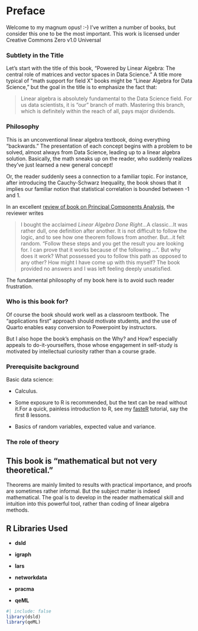 

# Preface {.unnumbered}

Welcome to my magnum opus! :-) I've written a number of books, but
consider this one to be the most important.  [This work is licensed
under Creative Commons Zero v1.0 Universal]{.column-margin}

### Subtlety in the Title

Let's start with the title of this book, "Powered by Linear Algebra: The
central role of matrices and vector spaces in Data Science." A title
more typical of "math support for field X" books might be "Linear
Algebra for Data Science," but the goal in the title is to emphasize the
fact that:

> Linear algebra is absolutely fundamental to the Data Science field. For
> us data scientists, it is "our" branch of math. Mastering this branch,
> which is definitely within the reach of all, pays major dividends.

### Philosophy

This is an unconventional linear algebra textbook, doing everything
"backwards." The presentation of each concept begins with a problem to
be solved, almost always from Data Science, leading up to a linear
algebra solution.  Basically, the math sneaks up on the reader, who
suddenly realizes they've just learned a new general concept!

Or, the reader suddenly sees a connection to a familiar topic. For
instance, after introducing the Cauchy-Schwarz Inequality, the book
shows that it implies our familiar notion that statistical correlation
is bounded between -1 and 1.

In an excellent [review of book on Principal Components
Analysis](https://loreley.one/2024-09-pca/), the reviewer writes


> I bought the acclaimed *Linear Algebra Done Right*...A classic...It was
> rather dull, one definition after another. It is not difficult to follow
> the logic, and to see how one theorem follows from another. But...it
> felt random.  “Follow these steps and you get the result you are looking
> for. I can prove that it works because of the following …”. But why does
> it work?  What possessed you to follow this path as opposed to any
> other? How might I have come up with this myself? The book provided no
> answers and I was left feeling deeply unsatisfied.


The fundamental philosophy of my book here is to avoid such reader
frustration.

### Who is this book for?

Of course the book should work well as a classroom textbook. The
"applications first" approach should motivate students, and the use of
Quarto enables easy conversion to Powerpoint by instructors.

But I also hope the book's emphasis on the Why? and How?  especially
appeals to do-it-yourselfers, those whose engagement in self-study is
motivated by intellectual curiosity rather than a course grade.

### Prerequisite background

Basic data science:

* Calculus.  

* Some exposure to R is recommended, but the text can be read
without it.[For a quick, painless introduction to R, see my
[fasteR](https://github.com/matloff/fasteR) tutorial, say the first 8
lessons.]{.column-margin}

* Basics of random variables, expected value and variance.

### The role of theory

::: {.callout-important}

## This book is "mathematical but not very theoretical."

Theorems are mainly limited to results with practical importance, and
proofs are sometimes rather informal. But the subject matter is indeed
mathematical. The goal is to develop in the reader mathematical skill
and intuition into this powerful tool, rather than coding of linear algebra
methods.

:::

## R Libraries Used

* **dsld**

* **igraph**

* **lars**

* **networkdata**

* **pracma**

* **qeML**

```r
#| include: false
library(dsld)
library(qeML)
```


